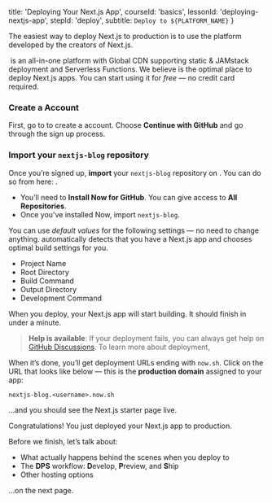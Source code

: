 
  title: 'Deploying Your Next.js App',
  courseId: 'basics',
  lessonId: 'deploying-nextjs-app',
  stepId: 'deploy',
  subtitle: `Deploy to ${PLATFORM_NAME}`
}

The easiest way to deploy Next.js to production is to use the **<PlatformLink />** platform developed by the creators of Next.js.

&#8203;<PlataformText /> is an all-in-one platform with Global CDN supporting static & JAMstack deployment and Serverless Functions. We believe <PlataformText /> is the optimal place to deploy Next.js apps. You can start using it for _free_ — no credit card required.

### Create a <PlataformText /> Account

First, go to <PlatformLink href="/signup" /> to create a <PlataformText /> account. Choose **Continue with GitHub** and go through the sign up process.

### Import your `nextjs-blog` repository

Once you’re signed up, **import** your `nextjs-blog` repository on <PlataformText />. You can do so from here: <PlatformLink href="/import/git" />.

- You’ll need to **Install Now for GitHub**. You can give access to **All Repositories**.
- Once you’ve installed Now, import `nextjs-blog`.

You can use _default values_ for the following settings — no need to change anything. <PlataformText /> automatically detects that you have a Next.js app and chooses optimal build settings for you.

- Project Name
- Root Directory
- Build Command
- Output Directory
- Development Command

When you deploy, your Next.js app will start building. It should finish in under a minute.

> **Help is available**: If your deployment fails, you can always get help on [GitHub Discussions](https://github.com/zeit/next.js/discussions). To learn more about deployment,

When it’s done, you’ll get deployment URLs ending with `now.sh`. Click on the URL that looks like below — this is the **production domain** assigned to your app:

`nextjs-blog.<username>.now.sh`

…and you should see the Next.js starter page live.

Congratulations! You just deployed your Next.js app to production.

Before we finish, let’s talk about:

- What actually happens behind the scenes when you deploy to <PlataformText />
- The **DPS** workflow: **D**evelop, **P**review, and **S**hip
- Other hosting options

…on the next page.

